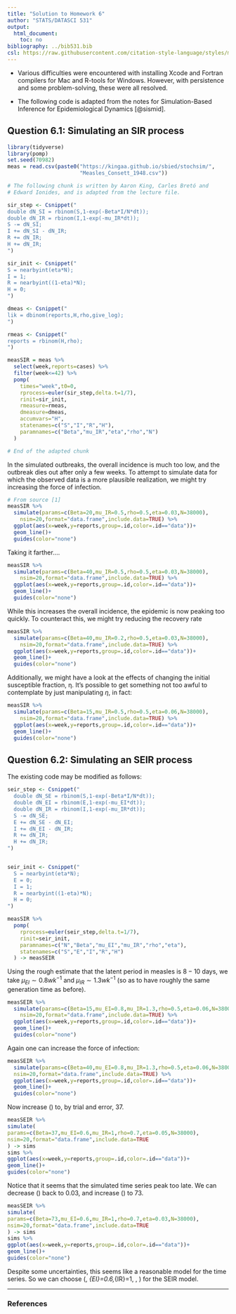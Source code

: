 ```yaml
---
title: "Solution to Homework 6"
author: "STATS/DATASCI 531"
output:
  html_document:
    toc: no
bibliography: ../bib531.bib
csl: https://raw.githubusercontent.com/citation-style-language/styles/master/cell-numeric.csl
---
```


* Various difficulties were encountered with installing Xcode and Fortran compilers for Mac and R-tools for Windows. However, with persistence and some problem-solving, these were all resolved.

* The following code is adapted from the notes for Simulation-Based Inference for Epidemiological Dynamics [@sismid].

## Question 6.1: Simulating an SIR process 

```r
library(tidyverse)
library(pomp)
set.seed(70982)
meas = read.csv(paste0("https://kingaa.github.io/sbied/stochsim/",
                       "Measles_Consett_1948.csv")) 

# The following chunk is written by Aaron King, Carles Bretó and
# Edward Ionides, and is adapted from the lecture file.

sir_step <- Csnippet("
double dN_SI = rbinom(S,1-exp(-Beta*I/N*dt));
double dN_IR = rbinom(I,1-exp(-mu_IR*dt));
S -= dN_SI;
I += dN_SI - dN_IR;
R += dN_IR;
H += dN_IR;
")

sir_init <- Csnippet("
S = nearbyint(eta*N);
I = 1;
R = nearbyint((1-eta)*N);
H = 0;
")

dmeas <- Csnippet("
lik = dbinom(reports,H,rho,give_log);
")

rmeas <- Csnippet("
reports = rbinom(H,rho);
")

measSIR = meas %>%
  select(week,reports=cases) %>%
  filter(week<=42) %>%
  pomp(
    times="week",t0=0,
    rprocess=euler(sir_step,delta.t=1/7),
    rinit=sir_init,
    rmeasure=rmeas,
    dmeasure=dmeas,
    accumvars="H",
    statenames=c("S","I","R","H"),
    paramnames=c("Beta","mu_IR","eta","rho","N")
  )

# End of the adapted chunk 

```

In the simulated outbreaks, the overall incidence is much too low, and the outbreak dies out after only a few weeks. To attempt to simulate data for which the observed data is a more plausible realization, we might try increasing the force of infection.

```r
# From source [1]
measSIR %>%
  simulate(params=c(Beta=20,mu_IR=0.5,rho=0.5,eta=0.03,N=38000),
    nsim=20,format="data.frame",include.data=TRUE) %>%
  ggplot(aes(x=week,y=reports,group=.id,color=.id=="data"))+
  geom_line()+
  guides(color="none")
```

Taking it farther....

```r
measSIR %>%
  simulate(params=c(Beta=40,mu_IR=0.5,rho=0.5,eta=0.03,N=38000),
    nsim=20,format="data.frame",include.data=TRUE) %>%
  ggplot(aes(x=week,y=reports,group=.id,color=.id=="data"))+
  geom_line()+
  guides(color="none")
```

While this increases the overall incidence, the epidemic is now peaking too quickly. To counteract this, we might try reducing the recovery rate

```r
measSIR %>%
  simulate(params=c(Beta=40,mu_IR=0.2,rho=0.5,eta=0.03,N=38000),
    nsim=20,format="data.frame",include.data=TRUE) %>%
  ggplot(aes(x=week,y=reports,group=.id,color=.id=="data"))+
  geom_line()+
  guides(color="none")
```

Additionally, we might have a look at the effects of changing the initial susceptible fraction, η. It's possible to get something not too awful to contemplate by just manipulating $\eta$, in fact:

```r
measSIR %>%
  simulate(params=c(Beta=15,mu_IR=0.5,rho=0.5,eta=0.06,N=38000),
    nsim=20,format="data.frame",include.data=TRUE) %>%
  ggplot(aes(x=week,y=reports,group=.id,color=.id=="data"))+
  geom_line()+
  guides(color="none")
```

## Question 6.2: Simulating an SEIR process  

The existing code may be modified as follows:

```r
seir_step <- Csnippet("
  double dN_SE = rbinom(S,1-exp(-Beta*I/N*dt));
  double dN_EI = rbinom(E,1-exp(-mu_EI*dt));
  double dN_IR = rbinom(I,1-exp(-mu_IR*dt));
  S -= dN_SE;
  E += dN_SE - dN_EI;
  I += dN_EI - dN_IR;
  R += dN_IR;
  H += dN_IR;
")


seir_init <- Csnippet("
  S = nearbyint(eta*N);
  E = 0;
  I = 1;
  R = nearbyint((1-eta)*N);
  H = 0;
")

measSIR %>%
  pomp(
    rprocess=euler(seir_step,delta.t=1/7),
    rinit=seir_init,
    paramnames=c("N","Beta","mu_EI","mu_IR","rho","eta"),
    statenames=c("S","E","I","R","H")
  ) -> measSEIR
```

Using the rough estimate that the latent period in measles is $8-10$ days, we take $\mu_{EI} \sim 0.8 wk^{-1}$ and $\mu_{IR} \sim 1.3 wk^{-1}$ (so as to have roughly the same generation time as before).

```r
measSEIR %>%
  simulate(params=c(Beta=15,mu_EI=0.8,mu_IR=1.3,rho=0.5,eta=0.06,N=38000),
    nsim=20,format="data.frame",include.data=TRUE) %>%
  ggplot(aes(x=week,y=reports,group=.id,color=.id=="data"))+
  geom_line()+
  guides(color="none")
```

Again one can increase the force of infection:

```r
measSEIR %>% 
  simulate(params=c(Beta=40,mu_EI=0.8,mu_IR=1.3,rho=0.5,eta=0.06,N=38000),
  nsim=20,format="data.frame",include.data=TRUE) %>%
  ggplot(aes(x=week,y=reports,group=.id,color=.id=="data"))+
  geom_line()+
  guides(color="none")
```

Now increase \(\beta\) to, by trial and error, 37. 

```r
measSEIR %>%
simulate(
params=c(Beta=37,mu_EI=0.6,mu_IR=1,rho=0.7,eta=0.05,N=38000),
nsim=20,format="data.frame",include.data=TRUE
) -> sims
sims %>%
ggplot(aes(x=week,y=reports,group=.id,color=.id=="data"))+
geom_line()+
guides(color="none")
```

Notice that it seems that the simulated time series peak too late. We can decrease \(\eta\) back to 0.03, and increase \(\beta\) to 73.

```r
measSEIR %>%
simulate(
params=c(Beta=73,mu_EI=0.6,mu_IR=1,rho=0.7,eta=0.03,N=38000),
nsim=20,format="data.frame",include.data=TRUE
) -> sims
sims %>%
ggplot(aes(x=week,y=reports,group=.id,color=.id=="data"))+
geom_line()+
guides(color="none")
```

Despite some uncertainties, this seems like a reasonable model for the time series. So we can choose \(\beta=73, \mu_{EI}=0.6,\mu_{IR}=1, \rho=0.7, \eta=0.03\) for the SEIR model.

----------------

### References

